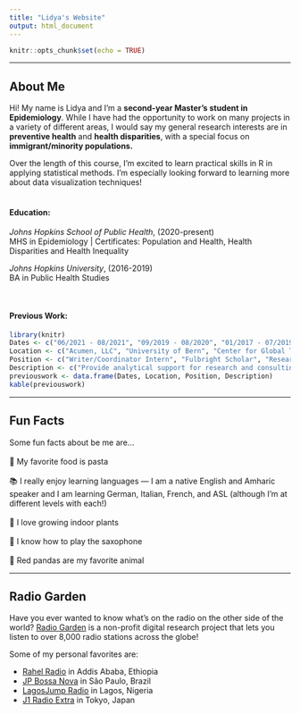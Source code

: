 ```yaml
---
title: "Lidya's Website"
output: html_document
---
```


```r
knitr::opts_chunk$set(echo = TRUE)
```


---

## About Me

Hi! My name is Lidya and I'm a **second-year Master's student in Epidemiology**. While I have had the opportunity to work on many projects in a variety of different areas, I would say my general research interests are in **preventive health** and **health disparities**, with a special focus on **immigrant/minority populations.**

Over the length of this course, I'm excited to learn practical skills in R in applying statistical methods. I'm especially looking forward to learning more about data visualization techniques!
<br/>
<br/>

#### Education: 
*Johns Hopkins School of Public Health*, (2020-present)
<br/> 
MHS in Epidemiology | Certificates: Population and Health, Health Disparities and Health Inequality

*Johns Hopkins University*, (2016-2019)
<br/> 
BA in Public Health Studies

<br/>

#### Previous Work:

```r
library(knitr)
Dates <- c("06/2021 - 08/2021", "09/2019 - 08/2020", "01/2017 - 07/2019", "06/2017 - 08/2017")
Location <- c("Acumen, LLC", "University of Bern", "Center for Global Tobacco Control", "MD Anderson Cancer Center")
Position <- c("Writer/Coordinator Intern", "Fulbright Scholar", "Research Assistant", "CPRIT/CURE Summer Intern")
Description <- c("Provide analytical support for research and consulting projects for Centers for Medicare and Medicaid", "Lead qualitative study on migrant women's experiences navigating the Swiss healthcare system", "Conduct research on targeted media campaigns for e-cigarette products", "Support genomic research on early detection of hepatocellular carcinoma")
previouswork <- data.frame(Dates, Location, Position, Description)
kable(previouswork)
```


---

## Fun Facts

Some fun facts about be me are...<br/>
<br/>
🍝 My favorite food is pasta <br/><br/>
📚 I really enjoy learning languages — I am a native English and Amharic speaker and I am learning German, Italian, French, and ASL (although I'm at different levels with each!)<br/><br/>
🌱 I love growing indoor plants<br/><br/>
🎷 I know how to play the saxophone<br/><br/>
🦊 Red pandas are my favorite animal


---

## Radio Garden

Have you ever wanted to know what's on the radio on the other side of the world? [Radio Garden](http://radio.garden/) is a non-profit digital research project that lets you listen to over 8,000 radio stations across the globe!



Some of my personal favorites are: <br/>

  * [Rahel Radio](http://radio.garden/listen/rahel-radio/koxxTffV) in Addis Ababa, Ethiopia
  * [JP Bossa Nova](http://radio.garden/listen/jovem-pan-jp-bossa-nova/AMdrxhw6) in São Paulo, Brazil
  * [LagosJump Radio](http://radio.garden/listen/lagosjump-radio/bauREgSK) in Lagos, Nigeria
  * [J1 Radio Extra](http://radio.garden/listen/j1-radio-extra/xcMFulFT) in Tokyo, Japan

<br/><br/>